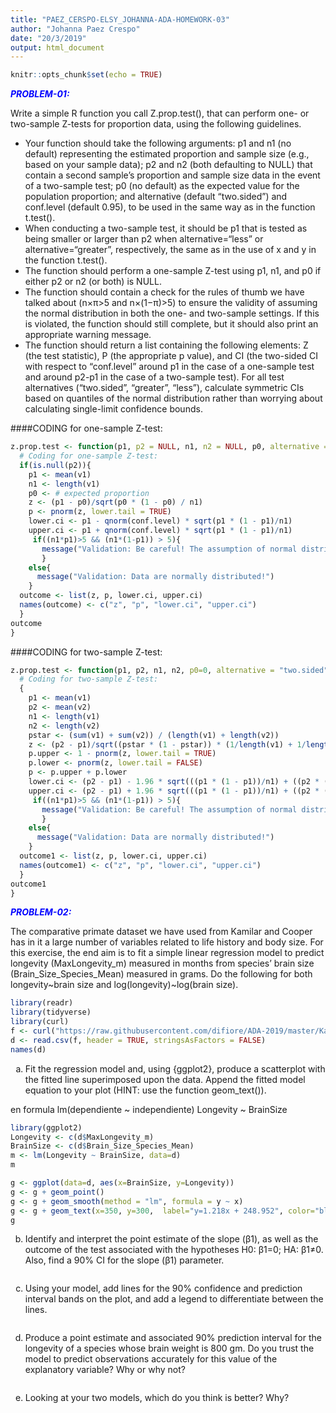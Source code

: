 ```yaml
---
title: "PAEZ_CERSPO-ELSY_JOHANNA-ADA-HOMEWORK-03"
author: "Johanna Paez Crespo"
date: "20/3/2019"
output: html_document
---
```


```r
knitr::opts_chunk$set(echo = TRUE)
```

<span style="color:blue">***PROBLEM-01:***</span>

Write a simple R function you call Z.prop.test(), that can perform one- or two-sample Z-tests for proportion data, using the following guidelines.

- Your function should take the following arguments: p1 and n1 (no default) representing the estimated proportion and sample size (e.g., based on your sample data); p2 and n2 (both defaulting to NULL) that contain a second sample’s proportion and sample size data in the event of a two-sample test; p0 (no default) as the expected value for the population proportion; and alternative (default “two.sided”) and conf.level (default 0.95), to be used in the same way as in the function t.test().
- When conducting a two-sample test, it should be p1 that is tested as being smaller or larger than p2 when alternative=“less” or alternative=“greater”, respectively, the same as in the use of x and y in the function t.test().
- The function should perform a one-sample Z-test using p1, n1, and p0 if either p2 or n2 (or both) is NULL.
- The function should contain a check for the rules of thumb we have talked about (n×π>5 and n×(1−π)>5) to ensure the validity of assuming the normal distribution in both the one- and two-sample settings. If this is violated, the function should still complete, but it should also print an appropriate warning message.
- The function should return a list containing the following elements: Z (the test statistic), P (the appropriate p value), and CI (the two-sided CI with respect to “conf.level” around p1 in the case of a one-sample test and around p2-p1 in the case of a two-sample test). For all test alternatives (“two.sided”, “greater”, “less”), calculate symmetric CIs based on quantiles of the normal distribution rather than worrying about calculating single-limit confidence bounds.

####CODING for one-sample Z-test:

```r
z.prop.test <- function(p1, p2 = NULL, n1, n2 = NULL, p0, alternative = "less", conf.level = 0.95){
  # Coding for one-sample Z-test:
  if(is.null(p2)){
    p1 <- mean(v1)
    n1 <- length(v1)
    p0 <- # expected proportion
    z <- (p1 - p0)/sqrt(p0 * (1 - p0) / n1)
    p <- pnorm(z, lower.tail = TRUE)
    lower.ci <- p1 - qnorm(conf.level) * sqrt(p1 * (1 - p1)/n1)
    upper.ci <- p1 + qnorm(conf.level) * sqrt(p1 * (1 - p1)/n1)
     if((n1*p1)>5 && (n1*(1-p1)) > 5){
       message("Validation: Be careful! The assumption of normal distribution is violated!")
       }
    else{
      message("Validation: Data are normally distributed!")
    }
  outcome <- list(z, p, lower.ci, upper.ci)
  names(outcome) <- c("z", "p", "lower.ci", "upper.ci")
  }
outcome
}
```

####CODING for two-sample Z-test:

```r
z.prop.test <- function(p1, p2, n1, n2, p0=0, alternative = "two.sided", conf.level = 0.95){
  # Coding for two-sample Z-test:
  {
    p1 <- mean(v1)
    p2 <- mean(v2)
    n1 <- length(v1)
    n2 <- length(v2)
    pstar <- (sum(v1) + sum(v2)) / (length(v1) + length(v2))
    z <- (p2 - p1)/sqrt((pstar * (1 - pstar)) * (1/length(v1) + 1/length(v2)))
    p.upper <- 1 - pnorm(z, lower.tail = TRUE) 
    p.lower <- pnorm(z, lower.tail = FALSE)
    p <- p.upper + p.lower
    lower.ci <- (p2 - p1) - 1.96 * sqrt(((p1 * (1 - p1))/n1) + ((p2 * (1 - p2))/n2)) # Assuming a normal distribution, we can state that 95% of the sample mean would lie within 1.96 SEs above or below the popualtion mean, since 1.96 is the 2-sides 5% point of the standard normal distribution.
    upper.ci <- (p2 - p1) + 1.96 * sqrt(((p1 * (1 - p1))/n1) + ((p2 * (1 - p2))/n2))
     if((n1*p1)>5 && (n1*(1-p1)) > 5){
       message("Validation: Be careful! The assumption of normal distribution is violated!")
       }
    else{
      message("Validation: Data are normally distributed!")
    }
  outcome1 <- list(z, p, lower.ci, upper.ci)
  names(outcome1) <- c("z", "p", "lower.ci", "upper.ci")
  }
outcome1
}
```

<span style="color:blue">***PROBLEM-02:***</span>

The comparative primate dataset we have used from Kamilar and Cooper has in it a large number of variables related to life history and body size. For this exercise, the end aim is to fit a simple linear regression model to predict longevity (MaxLongevity_m) measured in months from species’ brain size (Brain_Size_Species_Mean) measured in grams. Do the following for both longevity~brain size and log(longevity)~log(brain size).

```r
library(readr)
library(tidyverse)
library(curl)
f <- curl("https://raw.githubusercontent.com/difiore/ADA-2019/master/KamilarAndCooperData.csv")
d <- read.csv(f, header = TRUE, stringsAsFactors = FALSE)
names(d)
```

a) Fit the regression model and, using {ggplot2}, produce a scatterplot with the fitted line superimposed upon the data. Append the fitted model equation to your plot (HINT: use the function geom_text()).

en formula lm(dependiente ~ independiente)
Longevity ~ BrainSize
 
```r
library(ggplot2)
Longevity <- c(d$MaxLongevity_m)
BrainSize <- c(d$Brain_Size_Species_Mean)
m <- lm(Longevity ~ BrainSize, data=d)
m
```

```r
g <- ggplot(data=d, aes(x=BrainSize, y=Longevity))
g <- g + geom_point()
g <- g + geom_smooth(method = "lm", formula = y ~ x)
g <- g + geom_text(x=350, y=300,  label="y=1.218x + 248.952", color="blue")
g
```

b) Identify and interpret the point estimate of the slope (β1), as well as the outcome of the test associated with the hypotheses H0: β1=0; HA: β1≠0. Also, find a 90% CI for the slope (β1) parameter.

```r
```

c) Using your model, add lines for the 90% confidence and prediction interval bands on the plot, and add a legend to differentiate between the lines.

```r
```

d) Produce a point estimate and associated 90% prediction interval for the longevity of a species whose brain weight is 800 gm. Do you trust the model to predict observations accurately for this value of the explanatory variable? Why or why not?

```r
```

e) Looking at your two models, which do you think is better? Why?
